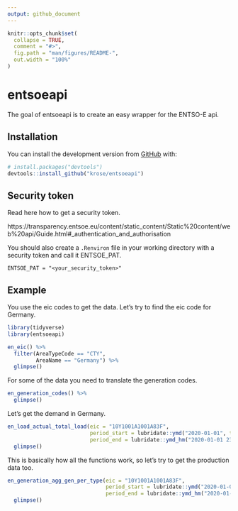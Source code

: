 ```yaml
---
output: github_document
---
```


<!-- README.md is generated from README.Rmd. Please edit that file -->

```r
knitr::opts_chunk$set(
  collapse = TRUE,
  comment = "#>",
  fig.path = "man/figures/README-",
  out.width = "100%"
)
```

# entsoeapi

<!-- badges: start -->
<!-- badges: end -->

The goal of entsoeapi is to create an easy wrapper for the ENTSO-E api.

## Installation

You can install the development version from [GitHub](https://github.com/) with:

``` r
# install.packages("devtools")
devtools::install_github("krose/entsoeapi")

```

## Security token

Read here how to get a security token.

https://transparency.entsoe.eu/content/static_content/Static%20content/web%20api/Guide.html#_authentication_and_authorisation

You should also create a `.Renviron` file in your working directory with a security token and call it ENTSOE_PAT.

```
ENTSOE_PAT = "<your_security_token>"

```


## Example

You use the eic codes to get the data. Let's try to find the eic code for Germany.

```r
library(tidyverse)
library(entsoeapi)

en_eic() %>% 
  filter(AreaTypeCode == "CTY", 
         AreaName == "Germany") %>% 
  glimpse()

```


For some of the data you need to translate the generation codes.

```r

en_generation_codes() %>%
  glimpse()

```

Let's get the demand in Germany.

```r

en_load_actual_total_load(eic = "10Y1001A1001A83F", 
                          period_start = lubridate::ymd("2020-01-01", tz = "CET"),
                          period_end = lubridate::ymd_hm("2020-01-01 23:00", tz = "CET")) %>%
  glimpse()

```

This is basically how all the functions work, so let's try to get the production data too.

```r

en_generation_agg_gen_per_type(eic = "10Y1001A1001A83F", 
                               period_start = lubridate::ymd("2020-01-01", tz = "CET"),
                               period_end = lubridate::ymd_hm("2020-01-01 23:00", tz = "CET")) %>%
  glimpse()


```
